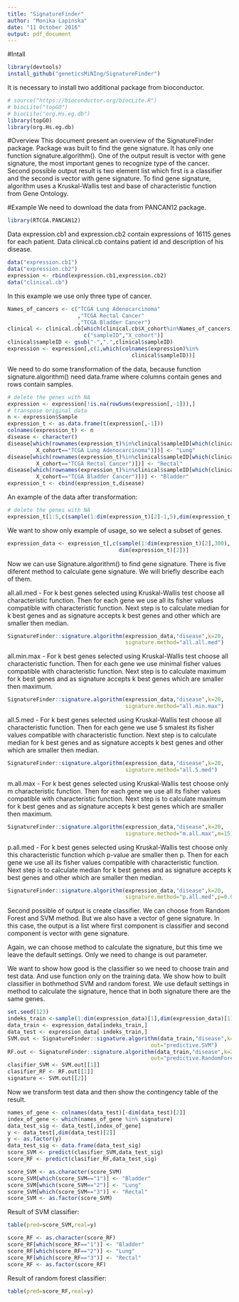 ```yaml
---
title: "SignatureFinder"
author: "Monika Lapinska"
date: "11 October 2016"
output: pdf_document
---
```

#Intall

```r
library(devtools)
install_github("geneticsMiNIng/SignatureFinder")
```

It is necessary to install two additional package from bioconductor.

```r
# source("https://bioconductor.org/biocLite.R")
# biocLite("topGO")
# biocLite("org.Hs.eg.db")
library(topGO)
library(org.Hs.eg.db)
```


#Overview
This document present an overview of the SignatureFinder package. Package 
was built to find the gene signature. It has only one function 
signature.algorithm(). One of the output result is vector with gene  
signature, the most important genes to recognize type of the cancer. 
Second possible output result is two element list which first is 
a classifier and  the second is vector with gene signature. To find gene 
signature, algorithm uses a Kruskal-Wallis test and base of characteristic 
function from Gene Ontology.


#Example
We need to download the data from PANCAN12 package. 

```r
library(RTCGA.PANCAN12)
```
Data expression.cb1 and expression.cb2 contain expressions of 16115 genes 
for each patient. Data  clinical.cb contains patient id and description of 
his disease. 
```r
data("expression.cb1")
data("expression.cb2")
expression <- rbind(expression.cb1,expression.cb2)
data("clinical.cb")
```

In this example we use only three type of cancer.
```r
Names_of_cancers <- c("TCGA Lung Adenocarcinoma"
                      ,"TCGA Rectal Cancer"
                      ,"TCGA Bladder Cancer")
clinical <- clinical.cb[which(clinical.cb$X_cohort%in%Names_of_cancers),
                        c("sampleID","X_cohort")]
clinical$sampleID <- gsub("-",".",clinical$sampleID)
expression <- expression[,c(1,which(colnames(expression)%in%
                                       clinical$sampleID))]
```


We need to do some transformation of the data, because function 
signature.algorithm() need data.frame where columns contain genes 
and rows contain samples. 


```r
# delete the genes with NA
expression <- expression[!is.na(rowSums(expression[,-1])),]
# transpose original data 
n <- expression$Sample
expression_t <- as.data.frame(t(expression[,-1]))
colnames(expression_t) <- n
disease <- character()
disease[which(rownames(expression_t)%in%clinical$sampleID[which(clinical$
         X_cohort=="TCGA Lung Adenocarcinoma")])] <- "Lung"
disease[which(rownames(expression_t)%in%clinical$sampleID[which(clinical$
         X_cohort=="TCGA Rectal Cancer")])] <- "Rectal"
disease[which(rownames(expression_t)%in%clinical$sampleID[which(clinical$
         X_cohort=="TCGA Bladder Cancer")])] <- "Bladder"
expression_t <- cbind(expression_t,disease)
```

An example of the data after transformation:
```r
# delete the genes with NA
expression_t[1:5,c(sample(1:dim(expression_t)[2]-1,5),dim(expression_t)[2])]

```

We want to show only example of usage, so we select a subset of genes. 
```r
expression_data <- expression_t[,c(sample(1:dim(expression_t)[2],300),
                                   dim(expression_t)[2])]
```


Now we can use Signature.algorithm() to find gene signature. There is five 
diferent method to calculate gene signature. We will briefly describe 
each of them.

all.all.med - For k best genes selected using Kruskal-Wallis test choose all
characteristic function. Then for each gene we use all its fisher values 
compatible with characteristic function. Next step is to calculate median 
for k best genes and as signature accepts k best genes and other which are 
smaller then median.

```r
SignatureFinder::signature.algorithm(expression_data,"disease",k=20,
                                     signature.method="all.all.med")
```

all.min.max - For k best genes selected using Kruskal-Wallis test choose all
characteristic function. Then for each gene we use minimal fisher values 
compatible with characteristic function. Next step is to calculate maximum 
for k best genes and as signature accepts k best genes which are smaller 
then maximum.

```r
SignatureFinder::signature.algorithm(expression_data,"disease",k=20,
                                     signature.method="all.min.max")
```

all.5.med - For k best genes selected using Kruskal-Wallis test choose all 
characteristic function. Then for each gene we use 5 smalest its fisher 
values compatible with characteristic function. Next step is to calculate 
median for k best genes and as signature accepts k best genes and other 
which are smaller then median.

```r
SignatureFinder::signature.algorithm(expression_data,"disease",k=20,
                                     signature.method="all.5.med")
```


m.all.max - For k best genes selected using Kruskal-Wallis test choose only 
m  characteristic function. Then for each gene we use all its fisher values 
compatible with characteristic function. Next step is to calculate maximum 
for k best genes and as signature accepts k best genes which are smaller 
then maximum.

```r
SignatureFinder::signature.algorithm(expression_data,"disease",k=20,
                                     signature.method="m.all.max",m=15)
```

p.all.med - For k best genes selected using Kruskal-Wallis test choose only 
this  characteristic function which p-value are smaller then p. Then for 
each gene we use all its fisher values compatible with characteristic 
function. Next step is to calculate median for k best genes and as signature
accepts k best genes and other which are smaller then median.

```r
SignatureFinder::signature.algorithm(expression_data,"disease",k=20,
                                     signature.method="p.all.med",p=0.02)
```

Second possible of output is create classifier. We can choose from 
Random Forest and SVM method. But we also have a vector of gene signature. 
In this case, the output is a list where first component is classifier 
and second component is vector with gene signature.

Again, we can choose method to calculate the signature, but this time we 
leave the default settings. Only we need to change is out parameter. 

We want to show how good is the classifier so we need to choose train and 
test data. And use function only on the training data. We show how to built 
classifier in bothmethod SVM and random forest. We use default settings in 
method to calculate the signature, hence that in both signature there are 
the same genes.

```r
set.seed(123)
indeks_train <-sample(1:dim(expression_data)[1],dim(expression_data)[1]*2/3)
data_train <- expression_data[indeks_train,]
data_test <- expression_data[-indeks_train,]
SVM.out <- SignatureFinder::signature.algorithm(data_train,"disease",k=20,
                                             out="predictive.SVM")
RF.out <- SignatureFinder::signature.algorithm(data_train,"disease",k=20,
                                             out="predictive.RandomForest")
clasifier_SVM <- SVM.out[[1]]
clasifier_RF <- RF.out[[1]]
signature <- SVM.out[[2]]


```

Now we transform test data and then show the contingency table of the result. 


```r
names_of_gene <- colnames(data_test)[-dim(data_test)[2]]
index_of_gene <- which(names_of_gene %in% signature)
data_test_sig <- data_test[,index_of_gene]
y <- data_test[,dim(data_test)[2]]
y <- as.factor(y)
data_test_sig <- data.frame(data_test_sig)
score_SVM <- predict(clasifier_SVM,data_test_sig)
score_RF <- predict(clasifier_RF,data_test_sig)
```

```r
score_SVM <- as.character(score_SVM)
score_SVM[which(score_SVM=="1")] <- "Bladder"
score_SVM[which(score_SVM=="2")] <- "Lung"
score_SVM[which(score_SVM=="3")] <- "Rectal"
score_SVM <- as.factor(score_SVM)
```

Result of SVM classifier:
```r
table(pred=score_SVM,real=y)
```

```r
score_RF <- as.character(score_RF)
score_RF[which(score_RF=="1")] <- "Bladder"
score_RF[which(score_RF=="2")] <- "Lung"
score_RF[which(score_RF=="3")] <- "Rectal"
score_RF <- as.factor(score_RF)
```

Result of random forest classifier:
```r
table(pred=score_RF,real=y)
```

```r

```
